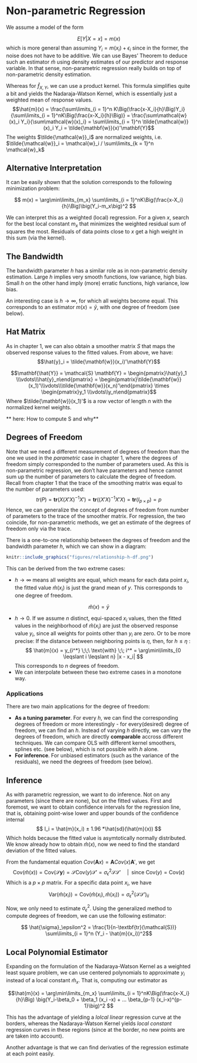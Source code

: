 # Non-parametric Regression

We assume a model of the form 

$$ E[Y|X = x] = m(x)$$ 
which is more general than assuming $Y_i = m(x_i) + \epsilon_i$ since in the 
former, the noise does not have to be additive.
We can use Bayes' Theorem to deduce such an estimator $\hat{m}$ using 
density estimates of our predictor and response variable. In that sense,
non-parametric regression really builds on top of non-parametric density
estimation.

\begin{equation}
\begin{split}
P[Y|X] &=  \frac{\mathbb{P}[X|Y]}{\mathbb{P}[Y]}\mathbb{P}[Y] \\ 
f_{Y|X} & = \frac{f_{X|Y}}{f_X}f_Y \\
f_{Y|X} & = \frac{f_{X, Y}}{f_X}   \;\;\;\;\;\;\;\;\;\;\;\;\;\;\;\;\;\;\;\;\; \text{|} \times y\\
f_{Y|X}y & = \frac{f_{X, Y}}{f_X}y \;\;\;\;\;\;\;\;\;\;\;\;\;\;\;\;\;\;\;\; \text{| taking the integral}\\
E[X|Y] & = \int \frac{f_{X, Y}}{f_X}ydy
\end{split}
\end{equation}
Whereas for $\hat{f}_{X, Y}$, we can use a product kernel. This formula 
simplifies quite a bit and yields the Nadaraja-Watson Kernel, which
is essentially just a weighted mean of response values.
$$\hat{m}(x) = \frac{\sum\limits_{i = 1}^n K\Big(\frac{x-X_i}{h}\Big)Y_i}{\sum\limits_{i = 1}^nK\Big(\frac{x-X_i}{h}\Big)} = \frac{\sum\mathcal{w}(x)_i Y_i}{\sum\mathcal{w}(x)_i} = \sum\limits_{i = 1}^n \tilde{\mathcal{w}}(x)_i Y_i = \tilde{\mathbf{w}}(x)'\mathbf{Y}$$
The weights $\tilde{\mathcal{w}}_i$ are normalized weights, i.e. 
$\tilde{\mathcal{w}}_i = \mathcal{w}_i / \sum\limits_{k = 1}^n \mathcal{w}_k$

## Alternative Interpretation
It can be easily shown that the solution corresponds to the following minimization
problem:

$$ m(x) = \arg\min\limits_{m_x} \sum\limits_{i = 1}^nK\Big(\frac{x-X_i}{h}\Big)\big(Y_i-m_x\big)^2 $$

We can interpret this as a weighted (local) regression. For a given
$x$, search for the best local constant $m_x$ that minimizes the 
weighted residual sum of squares the most. Residuals of data points close to 
$x$ get a high weight in this sum (via the kernel).

## The Bandwidth
The bandwidth parameter $h$ has a similar role as in non-parametric density 
estimation. Large $h$ implies very smooth functions, low variance, high bias.
Small $h$ on the other hand imply (more) erratic functions, high variance, 
low bias.

An interesting case is $h \rightarrow \infty$, for which all weights become 
equal. This corresponds to an estimator $m(x) = \bar{y}$, with one degree of 
freedom (see below). 


## Hat Matrix
As in chapter 1, we can also obtain a smoother matrix $S$ that maps the 
observed response values to the fitted values.
From above, we have:
$$\hat{y}_i = \tilde{\mathbf{w}}(x_i)'\mathbf{Y}$$


$$\mathbf{\hat{Y}} = \mathcal{S} \mathbf{Y} = 
\begin{pmatrix}\hat{y}_1 \\\vdots\\\hat{y}_n\end{pmatrix} =
\begin{pmatrix}\tilde{\mathbf{w}}(x_1)'\\\vdots\\\tilde{\mathbf{w}}(x_n)'\end{pmatrix} 
\times \begin{pmatrix}y_1 \\\vdots\\y_n\end{pmatrix}$$
Where $\tilde{\mathbf{w}}(x_1)'$ is a row vector of length $n$ with the
normalized kernel weights.

** here: How to compute S and why**

## Degrees of Freedom
Note that we need a different measurement of degrees of freedom than the one
we used in the *parametric* case in chapter 1, where the degrees of freedom 
simply corresponded to the number of parameters used. As this is non-parametric
regression, we don't have parameters and hence cannot sum up the number of 
parameters to calculate the degree of freedom. Recall from chapter 1 that 
the trace of the smoothing matrix was equal to the number of parameters used:
$$tr(P) = \textbf{tr}(X(X'X)^{-1}X') = \textbf{tr}((X'X)^{-1}X'X) = \textbf{tr}(I_{p\times p}) = p$$
Hence, we can generalize the concept of degrees of freedom from number of 
parameters to the trace of the smoother matrix. For regression, the two 
coincide, for non-parametric methods, we get an estimate of the degrees of 
freedom only via the trace.

There is a one-to-one relationship between the degrees of freedom and the 
bandwidth parameter $h$, which we can show in a diagram:

```r
knitr::include_graphics("figures/relationship-h-df.png")
```

This can be derived from the two extreme cases:

* $h \rightarrow \infty$ means all weights are equal, which means for each data
  point $x_i$, the fitted value $\hat{m}(x_i)$ is just the grand mean of $y$.
  This corresponds to one degree of freedom.
  
$$\hat{m}(x) = \bar{y} $$
  
* $h \rightarrow 0$. If we assume $n$ distinct, equi-spaced $x_i$ values, then
  the fitted values in the neighborhood of  $\hat{m}(x_i)$ are just the 
  observed response value $y_i$, since all weights for points other than $y_i$ 
  are zero. Or to be more precise: If the distance between
  neighboring points is $\eta$, then, for  $h \leqslant \eta$ :
  $$ \hat{m}(x) = y_{i^*} \;\;\ \text{with} \;\; i^* =  
  \arg\min\limits_{0 \leqslant i \leqslant n} |x - x_i| $$
  This corresponds to $n$ degrees of freedom.
* We can interpolate between these two extreme cases in a monotone way.


### Applications

There are two main applications for the degree of freedom:

- **As a tuning parameter**. For every $h$, we can find the corresponding degrees of 
  freedom or more interestingly - for every(desired) degree of freedom, we can 
  find an $h$. Instead of varying $h$ directly, we can vary the degrees of 
  freedom, which are directly **comparable** accross different techniques.
  We can compare OLS with different 
  kernel smoothers, splines etc. (see below), which is not possible with $h$ 
  alone. 
- **For inference**. For unbiased estimators (such as the variance of the 
  residuals), we need the degrees of freedom (see below).

## Inference 

As with parametric regression, we want to do inference. Not on any parameters
(since there are none), but on the fitted values. First and foremost, we want
to obtain confidence intervals for the regression line, that is, obtaining
point-wise lower and upper bounds of the confidence internal
$$ I_i = \hat{m}(x_i) ± 1.96 *\hat{sd}(\hat{m}(x)) $$
Which holds because the fitted value is asymtotically normally distributed.
We know already how to obtain $\hat{m}(x)$, now we need to find the standard
deviation of the fitted values.

From the fundamental equation $Cov(\mathbf{A}x) = \mathbf{A} Cov(x) \mathbf{A}'$,
we get
$$ \text{Cov}(\hat{m}(x)) = \text{Cov}(\mathcal{S}\mathbf{y}) = 
\mathcal{S} \text{Cov}(y) \mathcal{S}' = \sigma_\epsilon^2\mathcal{SS}'
\;\;\;\;\;|\;\; \text{since Cov}(y) = \text{Cov}(\epsilon)$$ 
Which is a $p\times p$ matrix. For a specific data point $x_i$, we have
$$ \text{Var}(\hat{m}(x_i))= \text{Cov}(\hat{m}(x_i),  \hat{m}(x_i)) = \sigma_\epsilon^2 (\mathcal{S} \mathcal{S}')_{ii} $$

Now, we only need to estimate $\sigma^2_\epsilon$. Using the generalized 
method to compute degrees of freedom, we can use the following estimator:

$$ \hat{\sigma}_\epsilon^2 = \frac{1}{n-\textbf{tr}(\mathcal{S})}
\sum\limits_{i = 1}^n (Y_i - \hat{m}(x_i))^2$$


## Local Polynomial Estimator

Expanding on the formulation of the Nadaraya-Watson Kernel as a weighted
least square problem, we can use centered polynomials to approximate $y_i$
instead of a local constant $\hat{m}_x$. That is, computing our estimator as

$$\hat{m}(x) = \arg\min\limits_{m_x} \sum\limits_{i = 1}^nK\Big(\frac{x-X_i}{h}\Big)
\big(Y_i-\beta_0 + \beta_1 (x_i -x) + ... \beta_{p-1} (x_i-x)^{p-1}\big)^2 $$ 

This has the advantage of yielding a *lolcal linear* regression curve at the
borders, whereas the Nadaraya-Watson Kernel yields *local constant* regression
curves in these regions (since at the border, no new points are are taken into
account).

Another advantage is that we can find derivaties of the regression estimate at
each point easily.
